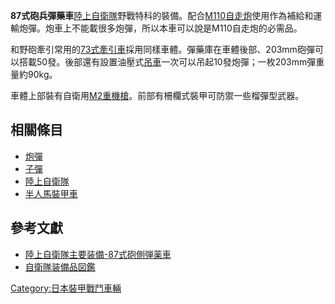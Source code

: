 {{Infobox Weapon
| name=87式砲兵彈藥車
|        image=[[File:Type87_ammo_JGSDF.JPG|300px]]
|      caption=
|origin={{flagicon|JPN}} 日本
|type=彈藥運輸車
<!-- 服役記錄 -->
|service= 1987年至今
|used_by={{flagicon|JPN}} 日本
|wars= 
<!-- 生產歷史 -->
|designer= [[日立製作所|日立製作所]]
|design_date=1984年
|manufacturer=[[日立製作所|日立製作所]]
|unit_cost=
|production_date=1987年
|number= 
|variants= 
|is_vehicle=yes
|       length=7.17m
|        width=2.99m
|       height=3m 
|       weight=23.5噸（未加彈藥）
|   suspension=扭力軸懸吊
|   speed=50km/h
|        vehicle_range=300km
|      primary_armament=[[M2重機槍|M2重機槍]]
|    secondary_armament=
|       armour=[[鋁合金|鋁合金]]
|       engine=水冷8汽缸[[柴油引擎|柴油引擎]]
|           kW=
|         crew=8車員
|    engine_power=411ps/2300rpm
|        pw_ratio= 
|clearance=
}}

'''87式砲兵彈藥車'''[[陸上自衛隊|陸上自衛隊]]野戰特科的裝備。配合[[M110自走炮|M110自走炮]]使用作為補給和運輸炮彈。炮車上不能載很多炮彈，所以本車可以說是M110自走炮的必需品。

和野砲牽引常用的[[73式牽引車|73式牽引車]]採用同樣車體。彈藥庫在車體後部、203mm砲彈可以搭載50發。後部還有設置油壓式[[吊車|吊車]]一次可以吊起10發炮彈；一枚203mm彈重量約90kg。

車體上部裝有自衛用[[M2重機槍|M2重機槍]]。前部有柵欄式裝甲可防禦一些榴彈型武器。

== 相關條目 ==
*[[炮彈|炮彈]]
*[[子彈|子彈]]
*[[陸上自衛隊|陸上自衛隊]]
*[[半人馬裝甲車|半人馬裝甲車]]
== 參考文獻 ==
* [https://web.archive.org/web/20080327094448/http://www.mod.go.jp/gsdf/html/soubi/bottom/syaryou/kaisetu/87danyaku.html 陸上自衛隊主要装備-87式砲側弾薬車]
* [https://web.archive.org/web/20090107044418/http://rightwing.sakura.ne.jp/equipment/jgsdf/fieldartillery/type87ammunitioncarrier/type87ammunitioncarrier.html 自衛隊装備品図鑑]

{{自衛隊裝甲戰鬥車輛}}

[[Category:日本裝甲戰鬥車輛|Category:日本裝甲戰鬥車輛]]